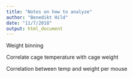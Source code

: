 ```yaml
---
title: "Notes on how to analyze"
author: "Benedikt Hild"
date: "11/7/2018"
output: html_document
---
```



Weight binning

Correlate cage temperature with cage weight

Correlation between temp and weight per mouse


